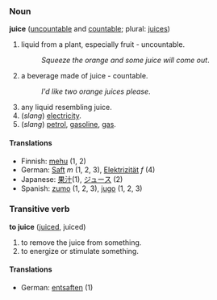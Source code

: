 ===Noun===
'''juice''' ([[uncountable]] and [[countable]]; plural: [[juices]])

# liquid from a plant, especially fruit - uncountable.
#:''Squeeze the orange and some juice will come out''.
# a beverage made of juice - countable.
#:''I'd like two orange juices please''.
# any liquid resembling juice.
# (''slang'') [[electricity]].
# (''slang'') [[petrol]], [[gasoline]], [[gas]].

====Translations====
*Finnish: [[mehu]] (1, 2)
*German: [[Saft]] ''m'' (1, 2, 3), [[Elektrizität]] ''f'' (4)
*Japanese: [[果汁]](1), [[ジュース]] (2)
*Spanish: [[zumo]] (1, 2, 3), [[jugo]] (1, 2, 3)

===Transitive verb===
'''to juice''' ([[juiced]], juiced)

# to remove the juice from something.
# to energize or stimulate something.

====Translations====
*German: [[entsaften]] (1)